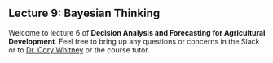 ## Lecture 9: Bayesian Thinking {#bayes}
<!-- reference with [Bayesian thinking](#bayes) -->

Welcome to lecture 6 of **Decision Analysis and Forecasting for Agricultural Development**. Feel free to bring up any questions or concerns in the Slack or to [Dr. Cory Whitney](mailto:cory.whitney@uni-bonn.de?subject=[Lecture_6]%20Decision%20Analysis%20Lecture) or the course tutor.